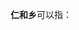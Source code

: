 '''仁和乡'''可以指：
{{PRC admin/disambig|51/15/23/205/000|51/19/22/219/000|52/05/22/216/000}}
{{disambig|cat=三字中国乡名消歧义}}